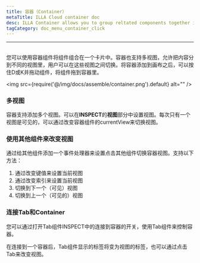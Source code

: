 ```yaml
---
title: 容器（Container）
metaTitle: ILLA Cloud container doc
desc: ILLA Container allows you to group reltated components together in a card
tagCategory: doc_menu_container_click
---
```

---

## <Heading hidden>容器（Container）</Heading>

您可以使用容器组件将组件组合在一个卡片中。容器也支持多视图，允许把内容分到不同的视图里，用户可以在这些视图之间切换。将容器添加到画布之后，可以按住D或K并拖动组件，将组件拖到容器里。

<img
  src={require('@/img/docs/assemble/container.png').default}
  alt=""
/>

### 多视图

容器支持添加多个视图。可以在**INSPECT**的**视图**部分中设置视图。每次只有一个视图是可见的，可以通过改变容器组件的currentView来切换视图。

### 使用其他组件来改变视图

通过给其他组件添加一个事件处理器来设置点击其他组件切换容器视图。支持以下方法：
1. 通过改变键值来设置当前视图
2. 通过改变索引来设置当前视图
3. 切换到下一个（可见）视图
4. 切换到上一个（可见的）视图


### 连接Tab和Container

您可以通过打开Tab组件INSPECT中的连接到容器的开关，使用Tab组件来控制容器。

在连接到一个容器后，Tab组件显示的标签将变为视图的标签，也可以通过点击Tab来改变视图。
